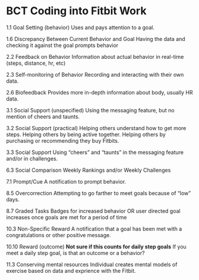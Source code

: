 # BCT Coding into Fitbit Work
1.1 Goal Setting (behavior)
    Uses and pays attention to a goal.


1.6 Discrepancy Between Current Behavior and Goal
    Having the data and checking it against the goal prompts behavior

2.2 Feedback on Behavior
    Information about actual behavior in real-time (steps, distance, hr, etc)

2.3 Self-monitoring of Behavior
    Recording and interacting with their own data.

2.6 Biofeedback
    Provides more in-depth information about body, usually HR data.

3.1 Social Support (unspecified)
    Using the messaging feature, but no mention of cheers and taunts.

3.2 Social Support (practical)
    Helping others understand how to get more steps.
    Helping others by being active together.
    Helping others by purchasing or recommending they buy Fitbits.


 3.3 Social Support
    Using "cheers" and "taunts" in the messaging feature and/or in challenges.


6.3 Social Comparison
    Weekly Rankings and/or Weekly Challenges

7.1 Prompt/Cue
    A notification to prompt behavior.

8.5 Overcorrection
    Attempting to go farther to meet goals because of "low" days.

8.7 Graded Tasks
    Badges for increased behavior
    OR
    user directed goal increases once goals are met for a period of time

10.3 Non-Specific Reward
    A notification that a goal has been met with a congratulations or other positive message.

10.10 Reward (outcome)
    **Not sure if this counts for daily step goals** If you meet a daily step goal, is that an outcome or a behavior?

11.3 Conserving mental resources
    Individual creates mental models of exercise based on data and exprience with the Fitbit.
